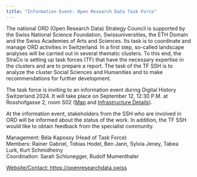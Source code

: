 ```yaml
---
title: "Information Event: Open Research Data Task Force"
---
```


The national ORD (Open Research Data) Strategy Council is supported by the Swiss National Science Foundation, Swissuniversities, the ETH Domain and the Swiss Academies of Arts and Sciences. Its task is to coordinate and manage ORD activities in Switzerland. In a first step, so-called landscape analyses will be carried out in several thematic clusters. To this end, the StraCo is setting up task forces (TF) that have the necessary expertise in the clusters and are to prepare a report. The task of the TF SSH is to analyze the cluster Social Sciences and Humanities and to make recommendations for further development.

The task force is inviting to an information event during Digital History Switzerland 2024. It will take place on September 12, 12:30 P.M. at Rosshofgasse 2, room S02 ([Map](https://osm.org/go/0CdsJawCG?m=) and [Infrastructure Details](https://rauminfo.unibas.ch/raum/8163)).

At the information event, stakeholders from the SSH who are involved in ORD will be informed about the status of the work. In addition, the TF SSH would like to obtain feedback from the specialist community.

Management: Béla Kapossy (Head of Task Force)  
Members: Rainer Gabriel, Tobias Hodel, Ben Jann, Sylvia Jeney, Tabea Lurk, Kurt Schmidheiny  
Coordination: Sarah Schlunegger, Rudolf Mumenthaler

[Website/Contact: https://openresearchdata.swiss](https://openresearchdata.swiss/)
